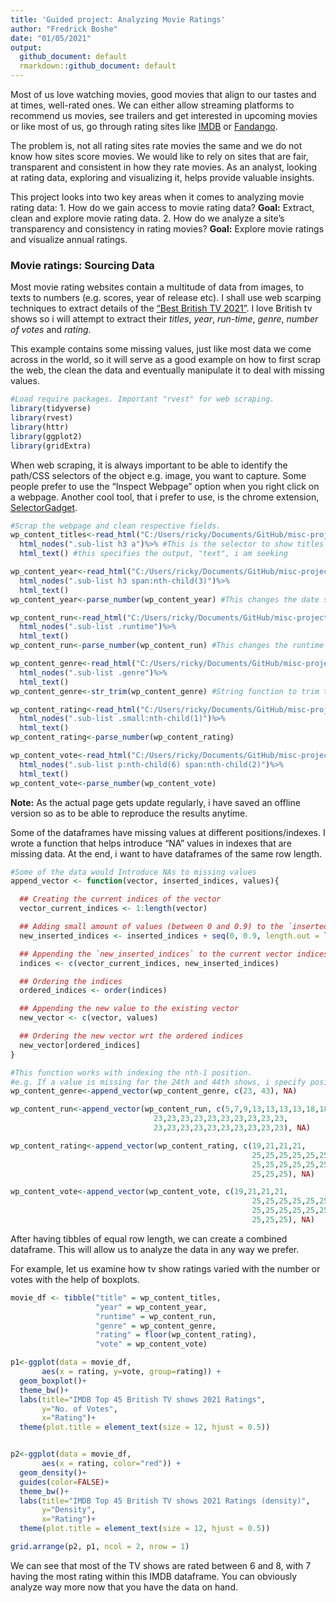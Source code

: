 ```yaml
---
title: 'Guided project: Analyzing Movie Ratings'
author: "Fredrick Boshe"
date: "01/05/2021"
output:
  github_document: default
  rmarkdown::github_document: default
---
```

Most of us love watching movies, good movies that align to our tastes and at times, well-rated ones. We can either allow streaming platforms to recommend us movies, see trailers and get interested in upcoming movies or like most of us, go through rating sites like [IMDB](https://www.imdb.com/?ref_=nv_home) or [Fandango](https://www.fandango.com/). 

The problem is, not all rating sites rate movies the same and we do not know how sites score movies. We would like to rely on sites that are fair, transparent and consistent in how they rate movies. As an analyst, looking at rating data, exploring and visualizing it, helps provide valuable insights. 


This project looks into two key areas when it comes to analyzing movie rating data:
1.  How do we gain access to movie rating data? **Goal:** Extract, clean and explore movie rating data. 
2.  How do we analyze a site's transparency and consistency in rating movies? **Goal:** Explore movie ratings and visualize annual ratings. 

### Movie ratings: Sourcing Data
Most movie rating websites contain a multitude of data from images, to texts to numbers (e.g. scores, year of release etc). I shall use web scarping techniques to extract details of the ["Best British TV 2021"](https://www.imdb.com/list/ls086566770/). I love British tv shows so i will attempt to extract their *titles*, *year*, *run-time*, *genre*, *number of votes* and *rating*. 


This example contains some missing values, just like most data we come across in the world, so it will serve as a good example on how to first scrap the web, the clean the data and eventually manipulate it to deal with missing values.

```r
#Load require packages. Important "rvest" for web scraping.
library(tidyverse)
library(rvest)
library(httr)
library(ggplot2)
library(gridExtra)
```


When web scraping, it is always important to be able to identify the path/CSS selectors of the object e.g. image, you want to capture. Some people prefer to use the "Inspect Webpage" option when you right click on a webpage. Another cool tool, that i prefer to use, is the chrome extension, [SelectorGadget](https://chrome.google.com/webstore/detail/selectorgadget/mhjhnkcfbdhnjickkkdbjoemdmbfginb?hl=en).
```r
#Scrap the webpage and clean respective fields.
wp_content_titles<-read_html("C:/Users/ricky/Documents/GitHub/misc-projects/Best British TV 2021 - IMDb.html")%>%
  html_nodes(".sub-list h3 a")%>% #This is the selector to show titles
  html_text() #this specifies the output, "text", i am seeking

wp_content_year<-read_html("C:/Users/ricky/Documents/GitHub/misc-projects/Best British TV 2021 - IMDb.html")%>%
  html_nodes(".sub-list h3 span:nth-child(3)")%>%
  html_text()
wp_content_year<-parse_number(wp_content_year) #This changes the date strings to numerical

wp_content_run<-read_html("C:/Users/ricky/Documents/GitHub/misc-projects/Best British TV 2021 - IMDb.html")%>%
  html_nodes(".sub-list .runtime")%>%
  html_text()
wp_content_run<-parse_number(wp_content_run) #This changes the runtime strings to numerical

wp_content_genre<-read_html("C:/Users/ricky/Documents/GitHub/misc-projects/Best British TV 2021 - IMDb.html")%>%
  html_nodes(".sub-list .genre")%>%
  html_text()
wp_content_genre<-str_trim(wp_content_genre) #String function to trim the whitespace off 

wp_content_rating<-read_html("C:/Users/ricky/Documents/GitHub/misc-projects/Best British TV 2021 - IMDb.html")%>%
  html_nodes(".sub-list .small:nth-child(1)")%>%
  html_text()
wp_content_rating<-parse_number(wp_content_rating)

wp_content_vote<-read_html("C:/Users/ricky/Documents/GitHub/misc-projects/Best British TV 2021 - IMDb.html")%>%
  html_nodes(".sub-list p:nth-child(6) span:nth-child(2)")%>%
  html_text()
wp_content_vote<-parse_number(wp_content_vote)

```
**Note:** As the actual page gets update regularly, i have saved an offline version so as to be able to reproduce the results anytime. 


Some of the dataframes have missing values at different positions/indexes. I wrote a function that helps introduce "NA" values in indexes that are missing data. At the end, i want to have dataframes of the same row length. 

```r
#Some of the data would Introduce NAs to missing values
append_vector <- function(vector, inserted_indices, values){

  ## Creating the current indices of the vector
  vector_current_indices <- 1:length(vector)

  ## Adding small amount of values (between 0 and 0.9) to the `inserted_indices`
  new_inserted_indices <- inserted_indices + seq(0, 0.9, length.out = length(inserted_indices))

  ## Appending the `new_inserted_indices` to the current vector indices
  indices <- c(vector_current_indices, new_inserted_indices)

  ## Ordering the indices
  ordered_indices <- order(indices)

  ## Appending the new value to the existing vector
  new_vector <- c(vector, values)

  ## Ordering the new vector wrt the ordered indices
  new_vector[ordered_indices]
}

#This function works with indexing the nth-1 position. 
#e.g. If a value is missing for the 24th and 44th shows, i specify position 23 and 43
wp_content_genre<-append_vector(wp_content_genre, c(23, 43), NA)

wp_content_run<-append_vector(wp_content_run, c(5,7,9,13,13,13,13,18,18,21,23,
                                23,23,23,23,23,23,23,23,23,23,
                                23,23,23,23,23,23,23,23,23,23), NA)

wp_content_rating<-append_vector(wp_content_rating, c(19,21,21,21,
                                                      25,25,25,25,25,25,25,25,
                                                      25,25,25,25,25,25,25,25,
                                                      25,25,25), NA)

wp_content_vote<-append_vector(wp_content_vote, c(19,21,21,21,
                                                      25,25,25,25,25,25,25,25,
                                                      25,25,25,25,25,25,25,25,
                                                      25,25,25), NA)

```

After having tibbles of equal row length, we can create a combined dataframe. This will allow us to analyze the data in any way we prefer.

For example, let us examine how tv show ratings varied with the number or votes with the help of boxplots.
```r
movie_df <- tibble("title" = wp_content_titles, 
                   "year" = wp_content_year, 
                   "runtime" = wp_content_run, 
                   "genre" = wp_content_genre, 
                   "rating" = floor(wp_content_rating),
                   "vote" = wp_content_vote)

p1<-ggplot(data = movie_df,
       aes(x = rating, y=vote, group=rating)) +
  geom_boxplot()+
  theme_bw()+
  labs(title="IMDB Top 45 British TV shows 2021 Ratings",
       y="No. of Votes",
       x="Rating")+
  theme(plot.title = element_text(size = 12, hjust = 0.5))


p2<-ggplot(data = movie_df,
       aes(x = rating, color="red")) +
  geom_density()+
  guides(color=FALSE)+
  theme_bw()+
  labs(title="IMDB Top 45 British TV shows 2021 Ratings (density)",
       y="Density",
       x="Rating")+
  theme(plot.title = element_text(size = 12, hjust = 0.5))

grid.arrange(p2, p1, ncol = 2, nrow = 1)

```
We can see that most of the TV shows are rated between 6 and 8, with 7 having the most rating within this IMDB dataframe. You can obviously analyze way more now that you have the data on hand. 